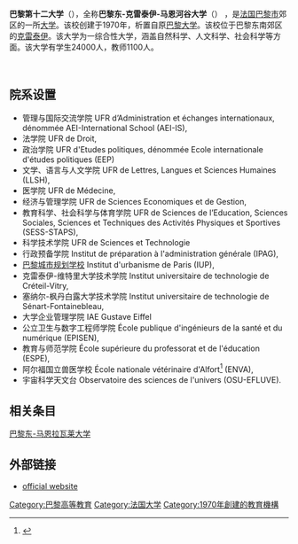 
{{multiple issues|
{{expand|time=2016-12-05T05:58:48+00:00}}
{{update|time=2016-12-05T05:58:48+00:00}}
}}

{{Infobox university
|name                  = 巴黎东-克雷泰伊-马恩河谷大学
|native_name           = {{lang|fr|Université Paris-Est-Créteil-Val-de-Marne}}
|image                 = [[File:UPEC-logo.svg|265px]]
|caption = 
|latin_name = 
|motto                 = Connaissance - Action
| zhmotto              = 知识-行动
|established           = 1971年
|closed      =
|re-established =
|anniversary =
|type                  = [[公立|公立]]
|president   = 
|calendar = 學期制
|secretary   =
|endowment = 7千3百万欧元（2016年）<ref>{{Cite news|url=|title=Répartition des moyens 2016 aux opérateurs de l'Enseignement supérieur du programme 150|author=|date=|work=|accessdate=https://www.letudiant.fr/static/uploads/mediatheque/EDU_EDU/8/9/698289-repartition-des-moyens-des-universites-en-2016-document-cneser-original.pdf}}</ref>
|budget      = 1.85亿欧元（2016年）
|staff = 285 
|faculty   = 
|students      = 11 701
|undergrad     = 
|postgrad      = 
|location    = {{FRA}}[[法兰西岛|法兰西岛]]
|campus      = 市区
|colors      = 
|nickname = 
|affiliations = [[东巴黎大学|东巴黎大学]]
|athletics     = 
|conference    = 
|zip         =
|telephone   =
|website     = {{URL|http://www.u-pec.fr}}
|logo        =
|footnotes   =
}}

'''巴黎第十二大学'''（{{lang-fr|Université Paris XII}}），全称'''巴黎东-克雷泰伊-马恩河谷大学'''（{{lang|fr|Université Paris-Est-Créteil-Val-de-Marne}}） ，是[[法国|法国]][[巴黎市|巴黎市]]郊区的一所[[大学|大学]]。该校创建于1970年，析置自原[[巴黎大学|巴黎大学]]。该校位于巴黎东南郊区的[[克雷泰伊|克雷泰伊]]。该大学为一综合性大学，涵盖自然科学、人文科学、社会科学等方面。该大学有学生24000人，教师1100人。

<br />

== 院系设置 ==
* 管理与国际交流学院 UFR d’Administration et échanges internationaux, dénommée AEI-International School (AEI-IS),
* 法学院 UFR de Droit,
* 政治学院 UFR d'Etudes politiques, dénommée Ecole internationale d'études politiques (EEP)
* 文学、语言与人文学院 UFR de Lettres, Langues et Sciences Humaines (LLSH),
* 医学院 UFR de Médecine,
* 经济与管理学院 UFR de Sciences Economiques et de Gestion,
* 教育科学、社会科学与体育学院 UFR de Sciences de l’Education, Sciences Sociales, Sciences et Techniques des Activités Physiques et Sportives (SESS-STAPS),
* 科学技术学院 UFR de Sciences et Technologie
* 行政预备学院 Institut de préparation à l'administration générale (IPAG),
* [[巴黎城市规划学校|巴黎城市规划学校]] Institut d'urbanisme de Paris (IUP),
* 克雷泰伊-维特里大学技术学院 Institut universitaire de technologie de Créteil-Vitry,
* 塞纳尔-枫丹白露大学技术学院 Institut universitaire de technologie de Sénart-Fontainebleau,
* 大学企业管理学院 IAE Gustave Eiffel
* 公立卫生与数字工程师学院 École publique d'ingénieurs de la santé et du numérique (EPISEN), 
* 教育与师范学院 École supérieure du professorat et de l'éducation (ESPE),
* 阿尔福国立兽医学校 École nationale vétérinaire d'Alfort<ref>{{Légifrance|base=JORF|numéro=ESRS1205429D|texte=Décret {{n°|2012-575}} du {{date-|24 avril 2012}} portant rattachement de l'École nationale vétérinaire d'Alfort à l'université Paris-XII}}</ref> (ENVA),
* 宇宙科学天文台 Observatoire des sciences de l'univers (OSU-EFLUVE).

== 相关条目 ==
[[巴黎东-马恩拉瓦莱大学|巴黎东-马恩拉瓦莱大学]]

==外部链接==
*{{fr}}[https://web.archive.org/web/20100118153030/http://www.univ-paris12.fr/ official website]

{{法国公立科学、文化和专业机构}}

{{Authority control}}

[[Category:巴黎高等教育|Category:巴黎高等教育]]
[[Category:法国大学|Category:法国大学]]
[[Category:1970年創建的教育機構|Category:1970年創建的教育機構]]